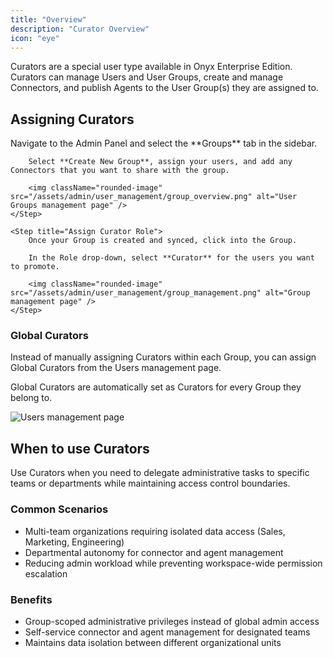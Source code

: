```yaml
---
title: "Overview"
description: "Curator Overview"
icon: "eye"
---
```


Curators are a special user type available in Onyx Enterprise Edition.
Curators can manage Users and User Groups, create and manage Connectors, and publish Agents to the User Group(s) they are assigned to.

## Assigning Curators

<Steps>
    <Step title="Create a User Group">
        Navigate to the Admin Panel and select the **Groups** tab in the sidebar.

        Select **Create New Group**, assign your users, and add any Connectors that you want to share with the group.

        <img className="rounded-image" src="/assets/admin/user_management/group_overview.png" alt="User Groups management page" />
    </Step>

    <Step title="Assign Curator Role">
        Once your Group is created and synced, click into the Group.

        In the Role drop-down, select **Curator** for the users you want to promote.

        <img className="rounded-image" src="/assets/admin/user_management/group_management.png" alt="Group management page" />
    </Step>
</Steps>

### Global Curators

Instead of manually assigning Curators within each Group, you can assign Global Curators from the Users management page.

Global Curators are automatically set as Curators for every Group they belong to.

<img className="rounded-image" src="/assets/admin/user_management/user_management.png" alt="Users management page" />

## When to use Curators

Use Curators when you need to delegate administrative tasks to specific teams or departments while maintaining access control boundaries.

### Common Scenarios
- Multi-team organizations requiring isolated data access (Sales, Marketing, Engineering)
- Departmental autonomy for connector and agent management
- Reducing admin workload while preventing workspace-wide permission escalation

### Benefits
- Group-scoped administrative privileges instead of global admin access
- Self-service connector and agent management for designated teams
- Maintains data isolation between different organizational units
